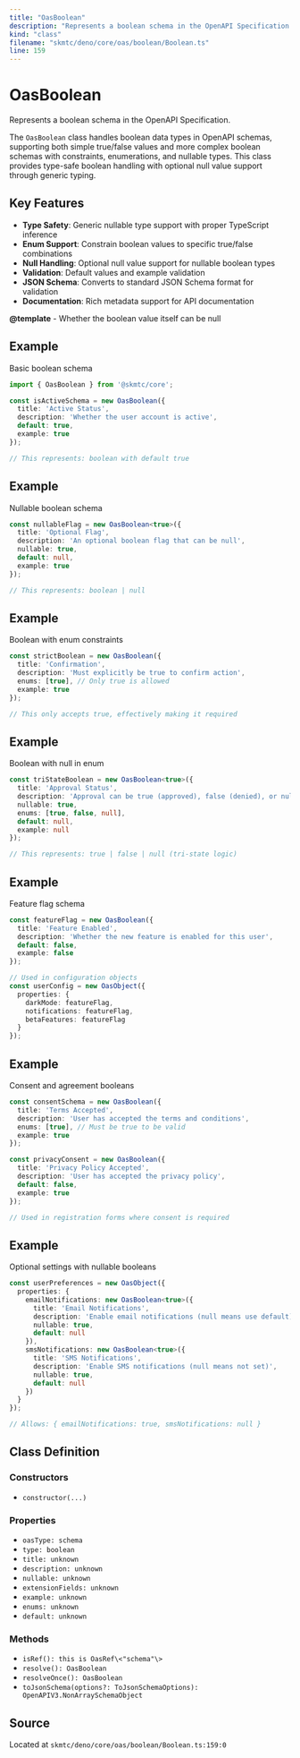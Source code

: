 ```yaml
---
title: "OasBoolean"
description: "Represents a boolean schema in the OpenAPI Specification."
kind: "class"
filename: "skmtc/deno/core/oas/boolean/Boolean.ts"
line: 159
---
```


# OasBoolean

Represents a boolean schema in the OpenAPI Specification.

The `OasBoolean` class handles boolean data types in OpenAPI schemas, supporting
both simple true/false values and more complex boolean schemas with constraints,
enumerations, and nullable types. This class provides type-safe boolean handling
with optional null value support through generic typing.

## Key Features

- **Type Safety**: Generic nullable type support with proper TypeScript inference
- **Enum Support**: Constrain boolean values to specific true/false combinations
- **Null Handling**: Optional null value support for nullable boolean types
- **Validation**: Default values and example validation
- **JSON Schema**: Converts to standard JSON Schema format for validation
- **Documentation**: Rich metadata support for API documentation


**@template** - Whether the boolean value itself can be null


## Example

Basic boolean schema
```typescript
import { OasBoolean } from '@skmtc/core';

const isActiveSchema = new OasBoolean({
  title: 'Active Status',
  description: 'Whether the user account is active',
  default: true,
  example: true
});

// This represents: boolean with default true
```


## Example

Nullable boolean schema
```typescript
const nullableFlag = new OasBoolean<true>({
  title: 'Optional Flag',
  description: 'An optional boolean flag that can be null',
  nullable: true,
  default: null,
  example: true
});

// This represents: boolean | null
```


## Example

Boolean with enum constraints
```typescript
const strictBoolean = new OasBoolean({
  title: 'Confirmation',
  description: 'Must explicitly be true to confirm action',
  enums: [true], // Only true is allowed
  example: true
});

// This only accepts true, effectively making it required
```


## Example

Boolean with null in enum
```typescript
const triStateBoolean = new OasBoolean<true>({
  title: 'Approval Status',
  description: 'Approval can be true (approved), false (denied), or null (pending)',
  nullable: true,
  enums: [true, false, null],
  default: null,
  example: null
});

// This represents: true | false | null (tri-state logic)
```


## Example

Feature flag schema
```typescript
const featureFlag = new OasBoolean({
  title: 'Feature Enabled',
  description: 'Whether the new feature is enabled for this user',
  default: false,
  example: false
});

// Used in configuration objects
const userConfig = new OasObject({
  properties: {
    darkMode: featureFlag,
    notifications: featureFlag,
    betaFeatures: featureFlag
  }
});
```


## Example

Consent and agreement booleans
```typescript
const consentSchema = new OasBoolean({
  title: 'Terms Accepted',
  description: 'User has accepted the terms and conditions',
  enums: [true], // Must be true to be valid
  example: true
});

const privacyConsent = new OasBoolean({
  title: 'Privacy Policy Accepted',
  description: 'User has accepted the privacy policy',
  default: false,
  example: true
});

// Used in registration forms where consent is required
```


## Example

Optional settings with nullable booleans
```typescript
const userPreferences = new OasObject({
  properties: {
    emailNotifications: new OasBoolean<true>({
      title: 'Email Notifications',
      description: 'Enable email notifications (null means use default)',
      nullable: true,
      default: null
    }),
    smsNotifications: new OasBoolean<true>({
      title: 'SMS Notifications',
      description: 'Enable SMS notifications (null means not set)',
      nullable: true,
      default: null
    })
  }
});

// Allows: { emailNotifications: true, smsNotifications: null }
```

## Class Definition

### Constructors

- `constructor(...)`

### Properties

- `oasType: schema`
- `type: boolean`
- `title: unknown`
- `description: unknown`
- `nullable: unknown`
- `extensionFields: unknown`
- `example: unknown`
- `enums: unknown`
- `default: unknown`

### Methods

- `isRef(): this is OasRef\<"schema"\>`
- `resolve(): OasBoolean`
- `resolveOnce(): OasBoolean`
- `toJsonSchema(options?: ToJsonSchemaOptions): OpenAPIV3.NonArraySchemaObject`

## Source

Located at `skmtc/deno/core/oas/boolean/Boolean.ts:159:0`
